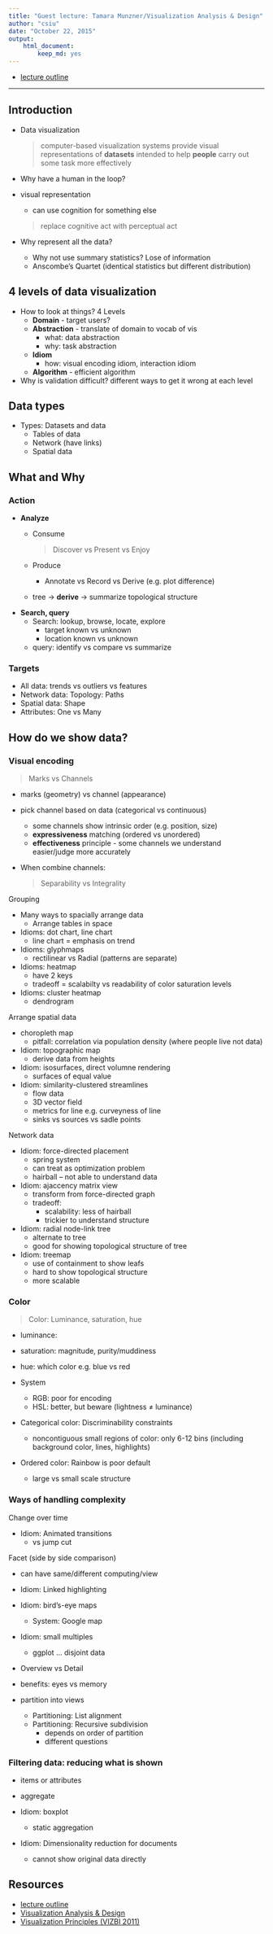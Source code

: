 ```yaml
---
title: "Guest lecture: Tamara Munzner/Visualization Analysis & Design"
author: "csiu"
date: "October 22, 2015"
output: 
    html_document:
        keep_md: yes
---
```


- [lecture outline](http://www.cs.ubc.ca/~tmm/talks/minicourse14/vad15bryan.pdf)

----

## Introduction
- Data visualization

    > computer-based visualization systems provide visual representations of **datasets** intended to help **people** carry out some task more effectively

- Why have a human in the loop?

- visual representation
    - can use cognition for something else
    
    > replace cognitive act with perceptual act

- Why represent all the data? 
    - Why not use summary statistics? Lose of information
    - Anscombe's Quartet (identical statistics but different distribution)
 
## 4 levels of data visualization

- How to look at things? 4 Levels
    - **Domain** - target users?
    - **Abstraction** - translate of domain to vocab of vis
        - what: data abstraction
        - why: task abstraction
    - **Idiom**
        - how: visual encoding idiom, interaction idiom
    - **Algorithm** - efficient algorithm

- Why is validation difficult? different ways to get it wrong at each level

## Data types
- Types: Datasets and data
    - Tables of data
    - Network (have links)
    - Spatial data

## What and Why
### Action
- **Analyze**
    - Consume

        > Discover vs Present vs Enjoy

    - Produce
        - Annotate vs Record vs Derive (e.g. plot difference)
    - tree -> **derive** -> summarize topological structure
- **Search, query**
    - Search: lookup, browse, locate, explore
        - target known vs unknown
        - location known vs unknown
    - query: identify vs compare vs summarize

### Targets
- All data: trends vs outliers vs features 
- Network data: Topology: Paths
- Spatial data: Shape
- Attributes: One vs Many

## How do we show data?
### Visual encoding

> Marks vs Channels

- marks (geometry) vs channel (appearance)
- pick channel based on data (categorical vs continuous)
    - some channels show intrinsic order (e.g. position, size)
    - **expressiveness** matching (ordered vs unordered)
    - **effectiveness** principle - some channels we understand easier/judge more accurately

- When combine channels:

    > Separability vs Integrality 

Grouping

- Many ways to spacially arrange data
    - Arrange tables in space

- Idioms: dot chart, line chart
    - line chart = emphasis on trend
- Idioms: glyphmaps
    - rectilinear vs Radial (patterns are separate)
- Idioms: heatmap 
    - have 2 keys
    - tradeoff = scalabilty vs readability of color saturation levels
- Idioms: cluster heatmap
    - dendrogram

Arrange spatial data

- choropleth map
    - pitfall: correlation via population density (where people live not data)
- Idiom: topographic map
    - derive data from heights
- Idiom: isosurfaces, direct volumne rendering
    - surfaces of equal value
- Idiom: similarity-clustered streamlines
    - flow data
    - 3D vector field
    - metrics for line e.g. curveyness of line
    - sinks vs sources vs sadle points

Network data

- Idiom: force-directed placement
    - spring system
    - can treat as optimization problem 
    - hairball -- not able to understand data
- Idiom: ajaccency matrix view
    - transform from force-directed graph
    - tradeoff:
        - scalability: less of hairball
        - trickier to understand structure
- Idiom: radial node-link tree
    - alternate to tree
    - good for showing topological structure of tree
- Idiom: treemap
    - use of containment to show leafs
    - hard to show topological structure
    - more scalable

### Color

> Color: Luminance, saturation, hue

- luminance:
- saturation: magnitude, purity/muddiness
- hue: which color e.g. blue vs red

- System
    - RGB: poor for encoding
    - HSL: better, but beware (lightness ≠ luminance)

- Categorical color: Discriminability constraints 
    - noncontiguous small regions of color: only 6-12 bins 
    (including background color, lines, highlights)

- Ordered color: Rainbow is poor default    
    - large vs small scale structure

### Ways of handling complexity
Change over time

- Idiom: Animated transitions
    - vs jump cut

Facet (side by side comparison)

- can have same/different computing/view

- Idiom: Linked highlighting
- Idiom: bird's-eye maps
    - System: Google map
- Idiom: small multiples
    - ggplot ... disjoint data

- Overview vs Detail
- benefits: eyes vs memory
- partition into views
    - Partitioning: List alignment
    - Partitioning: Recursive subdivision
        - depends on order of partition
        - different questions

### Filtering data: reducing what is shown
- items or attributes
- aggregate 

- Idiom: boxplot
    - static aggregation
- Idiom: Dimensionality reduction for documents
    - cannot show original data directly 
        
## Resources
- [lecture outline](http://www.cs.ubc.ca/~tmm/talks/minicourse14/vad15bryan.pdf)
- [Visualization Analysis & Design](http://www.cs.ubc.ca/~tmm/vadbook)
- [Visualization Principles (VIZBI 2011)](https://www.cs.ubc.ca/~tmm/talks/vizbi11/vizbi11.pdf)